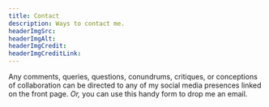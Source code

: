 ```yaml
---
title: Contact
description: Ways to contact me.
headerImgSrc:
headerImgAlt:
headerImgCredit:
headerImgCreditLink:
---
```


<!-- If you want to get in touch, you can find me on social media (links in the footer), or you can use this handy form. -->

Any comments, queries, questions, conundrums, critiques, or conceptions of collaboration can be directed to any of my social media presences linked on the front page. _Or,_ you can use this handy form to drop me an email.

<ContactForm />
